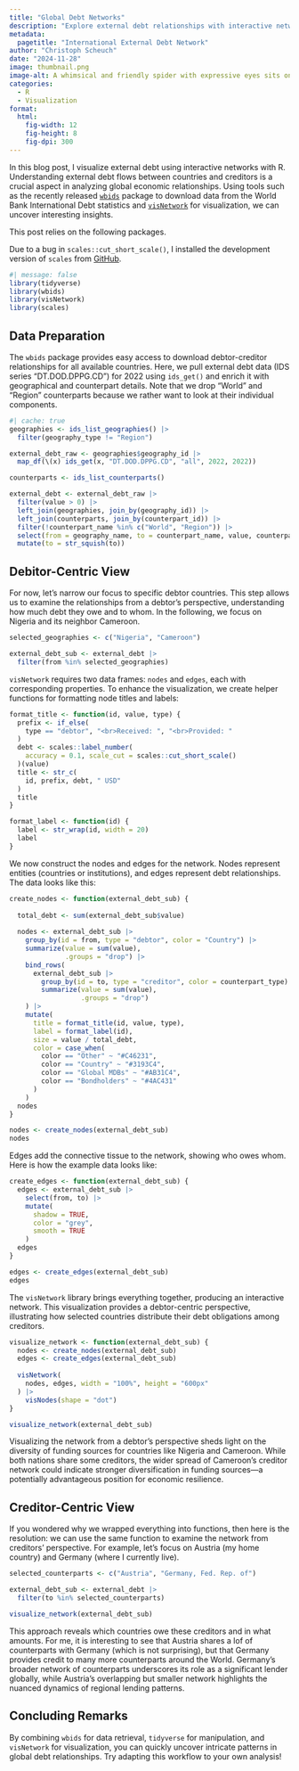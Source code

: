 ```yaml
---
title: "Global Debt Networks"
description: "Explore external debt relationships with interactive networks in R"
metadata:
  pagetitle: "International External Debt Network"
author: "Christoph Scheuch"
date: "2024-11-28" 
image: thumbnail.png
image-alt: A whimsical and friendly spider with expressive eyes sits on a desk in a bright and inviting office. The spider is focused on a computer screen displaying a colorful network visualization. Sunlight streams through large windows, casting a warm glow over the room. The office is decorated with vibrant green plants in terracotta pots, neatly arranged colorful books on shelves, and cozy furnishings, creating a lively and welcoming atmosphere. Created with DALL-E.
categories: 
  - R
  - Visualization
format:
  html: 
    fig-width: 12
    fig-height: 8
    fig-dpi: 300
---
```


In this blog post, I visualize external debt using interactive networks with R. Understanding external debt flows between countries and creditors is a crucial aspect in analyzing global economic relationships. Using tools such as the recently released [`wbids`](https://teal-insights.github.io/r-wbids/) package to download data from the World Bank International Debt statistics and [`visNetwork`](https://cran.r-project.org/web/packages/visNetwork/vignettes/Introduction-to-visNetwork.html) for visualization, we can uncover interesting insights. 

This post relies on the following packages.

::: callout-note
Due to a bug in `scales::cut_short_scale()`, I installed the development version of `scales` from [GitHub](https://github.com/r-lib/scales).
:::

```r
#| message: false
library(tidyverse)
library(wbids)
library(visNetwork)
library(scales)
```

## Data Preparation

The `wbids` package provides easy access to download debtor-creditor relationships for all available countries. Here, we pull external debt data (IDS series "DT.DOD.DPPG.CD") for 2022 using `ids_get()` and enrich it with geographical and counterpart details. Note that we drop "World" and "Region" counterparts because we rather want to look at their individual components.

```r
#| cache: true
geographies <- ids_list_geographies() |> 
  filter(geography_type != "Region")

external_debt_raw <- geographies$geography_id |> 
  map_df(\(x) ids_get(x, "DT.DOD.DPPG.CD", "all", 2022, 2022))

counterparts <- ids_list_counterparts()

external_debt <- external_debt_raw |> 
  filter(value > 0) |> 
  left_join(geographies, join_by(geography_id)) |> 
  left_join(counterparts, join_by(counterpart_id)) |> 
  filter(!counterpart_name %in% c("World", "Region")) |> 
  select(from = geography_name, to = counterpart_name, value, counterpart_type) |> 
  mutate(to = str_squish(to))
```

## Debitor-Centric View

For now, let’s narrow our focus to specific debtor countries. This step allows us to examine the relationships from a debtor’s perspective, understanding how much debt they owe and to whom. In the following, we focus on Nigeria and its neighbor Cameroon.

```r
selected_geographies <- c("Nigeria", "Cameroon")

external_debt_sub <- external_debt |>
  filter(from %in% selected_geographies) 
```

`visNetwork` requires two data frames: `nodes` and `edges`, each with corresponding properties. To enhance the visualization, we create helper functions for formatting node titles and labels: 

```r
format_title <- function(id, value, type) {
  prefix <- if_else(
    type == "debtor", "<br>Received: ", "<br>Provided: "
  )
  debt <- scales::label_number(
    accuracy = 0.1, scale_cut = scales::cut_short_scale()
  )(value)
  title <- str_c(
    id, prefix, debt, " USD"
  )
  title
}

format_label <- function(id) {
  label <- str_wrap(id, width = 20)
  label
}
```

We now construct the nodes and edges for the network. Nodes represent entities (countries or institutions), and edges represent debt relationships. The data looks like this:

```r
create_nodes <- function(external_debt_sub) {
  
  total_debt <- sum(external_debt_sub$value)
  
  nodes <- external_debt_sub |> 
    group_by(id = from, type = "debtor", color = "Country") |> 
    summarize(value = sum(value),
              .groups = "drop") |> 
    bind_rows(
      external_debt_sub |> 
        group_by(id = to, type = "creditor", color = counterpart_type) |> 
        summarize(value = sum(value),
                  .groups = "drop")
    ) |> 
    mutate(
      title = format_title(id, value, type),
      label = format_label(id),
      size = value / total_debt,
      color = case_when(
        color == "Other" ~ "#C46231",
        color == "Country" ~ "#3193C4",
        color == "Global MDBs" ~ "#AB31C4",
        color == "Bondholders" ~ "#4AC431"
      )
    )
  nodes
}

nodes <- create_nodes(external_debt_sub)
nodes
```

Edges add the connective tissue to the network, showing who owes whom. Here is how the example data looks like:

```r
create_edges <- function(external_debt_sub) {
  edges <- external_debt_sub |> 
    select(from, to) |> 
    mutate(
      shadow = TRUE, 
      color = "grey",
      smooth = TRUE
    )
  edges
}

edges <- create_edges(external_debt_sub)
edges
```

The `visNetwork` library brings everything together, producing an interactive network. This visualization provides a debtor-centric perspective, illustrating how selected countries distribute their debt obligations among creditors.

```r
visualize_network <- function(external_debt_sub) {
  nodes <- create_nodes(external_debt_sub)
  edges <- create_edges(external_debt_sub)
  
  visNetwork(
    nodes, edges, width = "100%", height = "600px"
  ) |> 
    visNodes(shape = "dot")
}

visualize_network(external_debt_sub)
```

Visualizing the network from a debtor’s perspective sheds light on the diversity of funding sources for countries like Nigeria and Cameroon. While both nations share some creditors, the wider spread of Cameroon’s creditor network could indicate stronger diversification in funding sources—a potentially advantageous position for economic resilience.

## Creditor-Centric View

If you wondered why we wrapped everything into functions, then here is the resolution: we can use the same function to examine the network from creditors' perspective. For example, let's focus on Austria (my home country) and Germany (where I currently live).

```r
selected_counterparts <- c("Austria", "Germany, Fed. Rep. of")

external_debt_sub <- external_debt |>
  filter(to %in% selected_counterparts) 

visualize_network(external_debt_sub)
```

This approach reveals which countries owe these creditors and in what amounts. For me, it is interesting to see that Austria shares a lof of counterparts with Germany (which is not surprising), but that Germany provides credit to many more counterparts around the World. Germany’s broader network of counterparts underscores its role as a significant lender globally, while Austria’s overlapping but smaller network highlights the nuanced dynamics of regional lending patterns. 

## Concluding Remarks

By combining `wbids` for data retrieval, `tidyverse` for manipulation, and `visNetwork` for visualization, you can quickly uncover intricate patterns in global debt relationships. Try adapting this workflow to your own analysis!
